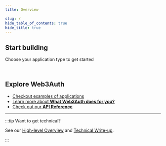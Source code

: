 ```yaml
---
title: Overview

slug: /
hide_table_of_contents: true
hide_title: true
---
```



## Start building

Choose your application type to get started

<Web3AuthCards />

<br />

## Explore Web3Auth

- [Checkout examples of applications](medium.com)
- [Learn more about **What Web3Auth does for you?**](what-is-openlogin)
- [Check out our **API Reference**](api-reference/installation)


---

:::tip Want to get technical?

See our
[High-level Overview](https://medium.com/toruslabs/what-distributed-key-generation-is-866adc79620)
and [Technical Write-up](key-infrastructure/technical-architecture).

:::
